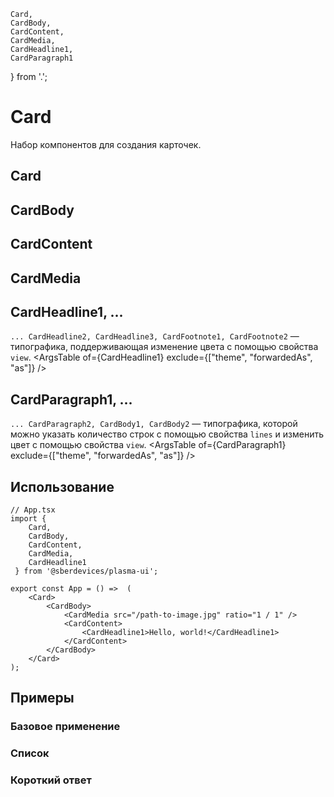 


    Card,
    CardBody,
    CardContent,
    CardMedia,
    CardHeadline1,
    CardParagraph1
} from '.';

<Meta title="Content/Card" decorators={[InSpacing]} />

# Card
Набор компонентов для создания карточек.

## Card
<Description of={Card} />
<ArgsTable of={Card} />

## CardBody
<Description of={CardBody} />

## CardContent
<Description of={CardContent} />
<ArgsTable of={CardContent} />

## CardMedia
<Description of={CardMedia} />
<ArgsTable of={CardMedia} />

## CardHeadline1, ...
``... CardHeadline2, CardHeadline3, CardFootnote1, CardFootnote2`` — типографика, поддерживающая изменение цвета с помощью свойства ``view``.
<ArgsTable of={CardHeadline1} exclude={["theme", "forwardedAs", "as"]} />

## CardParagraph1, ...
``... CardParagraph2, CardBody1, CardBody2`` — типографика, которой можно указать количество строк с помощью свойства ``lines`` и изменить цвет с помощью свойства ``view``.
<ArgsTable of={CardParagraph1} exclude={["theme", "forwardedAs", "as"]} />

## Использование

```tsx
// App.tsx
import {
    Card,
    CardBody,
    CardContent,
    CardMedia,
    CardHeadline1
 } from '@sberdevices/plasma-ui';

export const App = () =>  (
    <Card>
        <CardBody>
            <CardMedia src="/path-to-image.jpg" ratio="1 / 1" />
            <CardContent>
                <CardHeadline1>Hello, world!</CardHeadline1>
            </CardContent>
        </CardBody>
    </Card>
);
```

## Примеры

### Базовое применение
<Canvas>
    <Story name="BasicValue" story={stories.BasicValue} />
    <Story name="BasicDefault" story={stories.BasicDefault} />
</Canvas>

### Список
<Canvas>
    <Story name="ListCard" story={stories.ListCard} />
    <Story name="ListAndHeader" story={stories.ListAndHeader} />
</Canvas>

### Короткий ответ
<Canvas>
    <Story name="FastAnswer" story={stories.FastAnswer} />
</Canvas>
